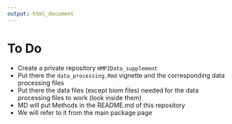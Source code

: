 ```yaml
---
output: html_document
---
```


# To Do

- Create a private repository `HMP2Data_supplement`
- Put there the `data_processing.Rmd` vignette and the corresponding data processing files
- Put there the data files (except biom files) needed for the data processing files to work (look inside them)
- MD will put Methods in the README.md of this repository
- We will refer to it from the main package page

